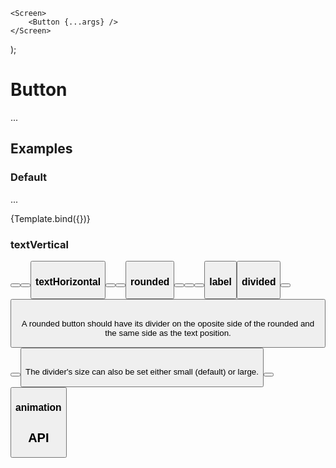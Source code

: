 
    <Screen>
        <Button {...args} />
    </Screen>
);

<Meta title="Components/Button" component={Button} />

# Button

...

## Examples

### Default

...

<Canvas>
    <Story name="Default" args={{}}>
        {Template.bind({})}
    </Story>
</Canvas>

### textVertical

<Canvas>
    <Story name="Vertical Text" args={{}}>
        <Screen>
            <Button textVertical="top" />
            <Button textVertical="center" />
            <Button textVertical="bottom" />
        </Screen>
    </Story>
</Canvas>

### textHorizontal

<Canvas>
    <Story name="Horizontal Text" args={{}}>
        <Screen>
            <Button textHorizontal="left" />
            <Button textHorizontal="center" />
            <Button textHorizontal="right" />
        </Screen>
    </Story>
</Canvas>

### rounded

<Canvas>
    <Story name="Rounded Sides" args={{}}>
        <Screen>
            <Button rounded="none" />
            <Button rounded="left" />
            <Button rounded="right" />
            <Button rounded="both" />
        </Screen>
    </Story>
</Canvas>

### label

<Canvas>
    <Story name="Custom Label" args={{}}>
        <Screen>
            <Button label="Custom Button" />
        </Screen>
    </Story>
</Canvas>

### divided

<Canvas>
    <Story name="Divider" args={{}}>
        <Screen>
            <Button divided="left" textHorizontal="left" />
            <Button divided="right" />
        </Screen>
        <br />
        <p>
            A rounded button should have its divider on the oposite side of the
            rounded and the same side as the text position.
        </p>
        <Screen>
            <Button divided="left" rounded="right" textHorizontal="left" />
            <Button divided="right" rounded="left" textHorizontal="right" />
        </Screen>
        <br />
        <p>
            The divider's size can also be set either small (default) or large.
        </p>
        <Screen>
            <Button
                divided="left"
                rounded="right"
                textHorizontal="left"
                dividerSize="small"
            />
            <Button
                divided="left"
                rounded="right"
                textHorizontal="left"
                dividerSize="large"
            />
        </Screen>
    </Story>
</Canvas>

### animation

## API

<Props of={Button} />
